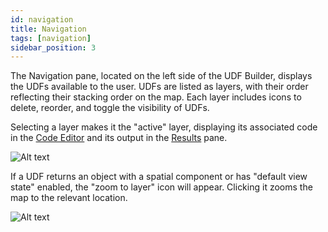```yaml
---
id: navigation
title: Navigation
tags: [navigation]
sidebar_position: 3
---
```


The Navigation pane, located on the left side of the UDF Builder, displays the UDFs available to the user. UDFs are listed as layers, with their order reflecting their stacking order on the map. Each layer includes icons to delete, reorder, and toggle the visibility of UDFs.

Selecting a layer makes it the "active" layer, displaying its associated code in the [Code Editor](/workbench/udf-builder/code-editor/) and its output in the [Results](/workbench/udf-builder/results/) pane.

![Alt text](https://fused-magic.s3.us-west-2.amazonaws.com/docs_assets/image-6.png)

If a UDF returns an object with a spatial component or has "default view state" enabled, the "zoom to layer" icon will appear. Clicking it zooms the map to the relevant location.


![Alt text](https://fused-magic.s3.us-west-2.amazonaws.com/docs_assets/gifs/zoom_to_layer.gif)
